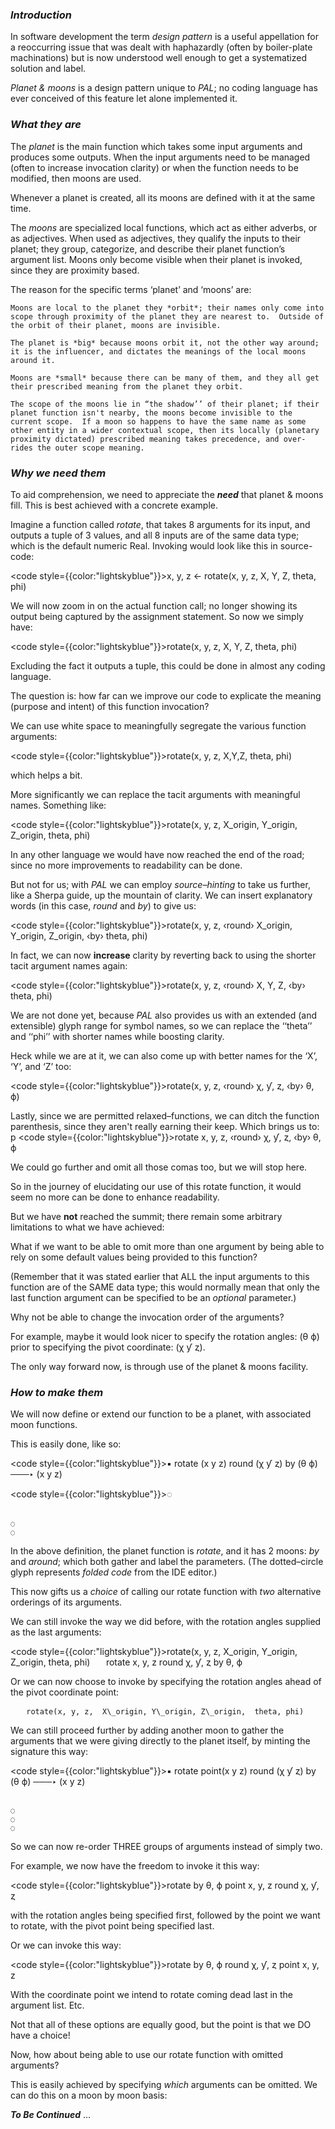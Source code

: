 

<!-- Your blog post content goes here -->




### *Introduction*

In software development the term *design pattern* is a useful appellation for a reoccurring issue that was dealt with haphazardly (often by boiler-plate machinations) but is now understood well enough to get a systematized solution and label.

*Planet* *& moons* is a design pattern unique to *PAL*; no coding language has ever conceived of this feature let alone implemented it.


### *What they are*

The *planet* is the main function which takes some input arguments and produces some outputs.  When the input arguments need to be managed (often to increase invocation clarity) or when the function needs to be modified, then moons are used.

Whenever a planet is created, all its moons are defined with it at the same time.

The *moons* are specialized local functions, which act as either adverbs, or as adjectives.  When used as adjectives, they qualify the inputs to their planet; they group, categorize, and describe their planet function’s argument list.  Moons only become visible when their planet is invoked, since they are proximity based.

The reason for the specific terms ‘planet’ and ‘moons’ are:

    Moons are local to the planet they *orbit*; their names only come into scope through proximity of the planet they are nearest to.  Outside of the orbit of their planet, moons are invisible.

    The planet is *big* because moons orbit it, not the other way around; it is the influencer, and dictates the meanings of the local moons around it.

    Moons are *small* because there can be many of them, and they all get their prescribed meaning from the planet they orbit.

    The scope of the moons lie in “the shadow’’ of their planet; if their planet function isn't nearby, the moons become invisible to the current scope.  If a moon so happens to have the same name as some other entity in a wider contextual scope, then its locally (planetary proximity dictated) prescribed meaning takes precedence, and over-rides the outer scope meaning.





### *Why we need them*


To aid comprehension, we need to appreciate the ***need*** that planet & moons fill.  This is best achieved with a concrete example.

Imagine a function called *rotate*, that takes 8 arguments for its input, and outputs a tuple of 3 values, and all 8 inputs are of the same data type; which is the default numeric Real.   Invoking would look like this in source-code:

<code style={{color:"lightskyblue"}}>x, y, z  ←  rotate(x, y, z, X, Y, Z, theta, phi)</code>




We will now zoom in on the actual function call; no longer showing its output being captured by the assignment statement.  So now we simply have:

<code style={{color:"lightskyblue"}}>rotate(x, y, z, X, Y, Z, theta, phi)</code>

Excluding the fact it outputs a tuple, this could be done in almost any coding language.


The question is: how far can we improve our code to explicate the meaning (purpose and intent) of this function invocation?


We can use white space to meaningfully segregate the various function arguments:

<code style={{color:"lightskyblue"}}>rotate(x, y, z,  X,Y,Z,  theta, phi)</code>


which helps a bit.


More significantly we can replace the tacit arguments with meaningful names.  Something like:

<code style={{color:"lightskyblue"}}>rotate(x, y, z,  X\_origin, Y\_origin, Z\_origin,  theta, phi)</code>


In any other language we would have now reached the end of the road; since no more improvements to readability can be done.


But not for us; with *PAL* we can employ *source–hinting* to take us further, like a Sherpa guide, up the mountain of clarity.  We can insert explanatory words (in this case, *round* and *by*) to give us:

<code style={{color:"lightskyblue"}}>rotate(x, y, z,  ‹round› X\_origin, Y\_origin, Z\_origin,  ‹by› theta, phi)</code>


In fact, we can now **increase** clarity by reverting back to using the shorter tacit argument names again:

<code style={{color:"lightskyblue"}}>rotate(x, y, z,  ‹round› X, Y, Z,  ‹by› theta, phi)</code>

We are not done yet, because *PAL* also provides us with an extended (and extensible) glyph range for symbol names, so we can replace the ‘‘theta’’ and ‘‘phi’’ with shorter names while boosting clarity.

Heck while we are at it, we can also come up with better names for the ‘X’, ‘Y’, and ‘Z’ too:

<code style={{color:"lightskyblue"}}>rotate(x, y, z,  ‹round› χ, ƴ, ȥ,  ‹by› θ, ϕ)</code>

Lastly, since we are permitted relaxed–functions, we can ditch the function parenthesis, since they aren't really earning their keep.  Which brings us to:
p
<code style={{color:"lightskyblue"}}>rotate  x, y, z,  ‹round› χ, ƴ, ȥ,  ‹by› θ, ϕ</code>

We could go further and omit all those comas too, but we will stop here.



So in the journey of elucidating our use of this rotate function, it would seem no more can be done to enhance readability.

But we have **not** reached the summit; there remain some arbitrary limitations to what we have achieved:

What if we want to be able to omit more than one argument by being able to rely on some default values being provided to this function?

(Remember that it was stated earlier that ALL the input arguments to this function are of the SAME data type; this would normally mean that only the last function argument can be specified to be an *optional* parameter.)

Why not be able to change the invocation order of the arguments?

For example, maybe it would look nicer to specify the rotation angles: (θ ϕ) prior to specifying the pivot coordinate: (χ ƴ ȥ).

The only way forward now, is through use of the planet & moons facility.



### *How to make them*

We will now define or extend our function to be a planet, with associated moon functions.

This is easily done, like so:

<code style={{color:"lightskyblue"}}>▪ rotate (x  y  z)   round (χ  ƴ  ȥ)   by (θ  ϕ)   ───‣   (x  y  z)</code>
<br/>

<code style={{color:"lightskyblue"}}>◌</code>

<br/>
<code style={{color:"lightskyblue"}}>◌</code>

<br/>
<code style={{color:"lightskyblue"}}>◌</code>


In the above definition, the planet function is *rotate*, and it has 2 moons: *by* and *around*; which both gather and label the parameters.  (The dotted–circle glyph represents *folded code* from the IDE editor.)



This now gifts us a *choice* of calling our rotate function with *two* alternative orderings of its arguments.

We can still invoke the way we did before, with the rotation angles supplied as the last arguments:

<code style={{color:"lightskyblue"}}>rotate(x, y, z,  X\_origin, Y\_origin, Z\_origin,  theta, phi)</code>
`   `rotate  x, y, z   round χ, ƴ, ȥ   by θ, ϕ

Or we can now choose to invoke by specifying the rotation angles ahead of the pivot coordinate point:

<pre style={{backgroundColor:"transparent"}}>   <code style={{color:"lightskyblue",backgroundColor:"transparent !important"}}>rotate(x, y, z,  X\_origin, Y\_origin, Z\_origin,  theta, phi)</code></pre>





We can still proceed further by adding another moon to gather the arguments that we were giving directly to the planet itself, by minting the signature this way:

<code style={{color:"lightskyblue"}}>▪ rotate  point(x  y  z)   round (χ  ƴ  ȥ)   by (θ  ϕ)   ───‣  (x  y  z)</code>

<br/>
<code style={{color:"lightskyblue"}}>◌</code>

<br/>
<code style={{color:"lightskyblue"}}>◌</code>

<br/>
<code style={{color:"lightskyblue"}}>◌</code>



So we can now re-order THREE groups of arguments instead of simply two.

For example, we now have the freedom to invoke it this way:

<code style={{color:"lightskyblue"}}>rotate  by θ, ϕ   point x, y, z   round χ, ƴ, ȥ</code>


with the rotation angles being specified first, followed by the point we want to rotate, with the pivot point being specified last.


Or we can invoke this way:

<code style={{color:"lightskyblue"}}>rotate  by θ, ϕ   round χ, ƴ, ȥ   point x, y, z</code>


With the coordinate point we intend to rotate coming dead last in the argument list.  Etc.

Not that all of these options are equally good, but the point is that we DO have a choice!


Now, how about being able to use our rotate function with omitted arguments?

This is easily achieved by specifying *which* arguments can be omitted.  We can do this on a moon by moon basis:


***To Be Continued*** …
